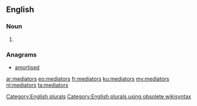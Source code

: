 ==English==

===Noun===
{{head|en}}

# {{plural of|mediator}}

===Anagrams===
* [[amortised#English|amortised]]

[[Category:English plurals]][[Category:English plurals using obsolete wikisyntax]]

[[ar:mediators]]
[[eo:mediators]]
[[fr:mediators]]
[[ku:mediators]]
[[my:mediators]]
[[nl:mediators]]
[[ta:mediators]]